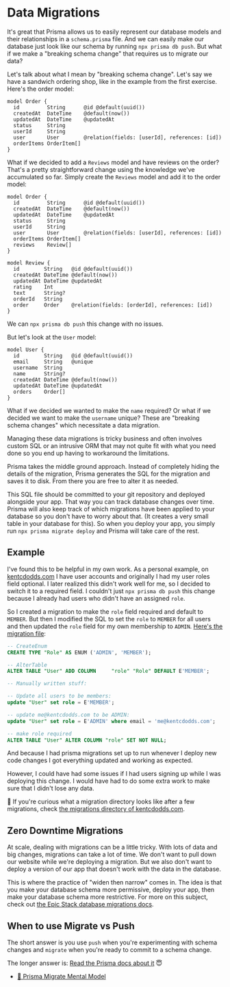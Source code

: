 # Data Migrations

<EpicVideo url="https://www.epicweb.dev/workshops/data-modeling-deep-dive/data-migrations/intro-to-data-migrations" />

It's great that Prisma allows us to easily represent our database models and
their relationships in a `schema.prisma` file. And we can easily make our
database just look like our schema by running `npx prisma db push`. But what
if we make a "breaking schema change" that requires us to migrate our data?

Let's talk about what I mean by "breaking schema change". Let's say we have a
sandwich ordering shop, like in the example from the first exercise. Here's the
order model:

```prisma nocopy
model Order {
  id         String      @id @default(uuid())
  createdAt  DateTime    @default(now())
  updatedAt  DateTime    @updatedAt
  status     String
  userId     String
  user       User        @relation(fields: [userId], references: [id])
  orderItems OrderItem[]
}
```

What if we decided to add a `Reviews` model and have reviews on the order?
That's a pretty straightforward change using the knowledge we've accumulated so
far. Simply create the `Reviews` model and add it to the order model:

```prisma nocopy add=9,12-20
model Order {
  id         String      @id @default(uuid())
  createdAt  DateTime    @default(now())
  updatedAt  DateTime    @updatedAt
  status     String
  userId     String
  user       User        @relation(fields: [userId], references: [id])
  orderItems OrderItem[]
  reviews    Review[]
}

model Review {
  id        String   @id @default(uuid())
  createdAt DateTime @default(now())
  updatedAt DateTime @updatedAt
  rating    Int
  text      String?
  orderId   String
  order     Order    @relation(fields: [orderId], references: [id])
}
```

We can `npx prisma db push` this change with no issues.

But let's look at the `User` model:

```prisma nocopy
model User {
  id        String   @id @default(uuid())
  email     String   @unique
  username  String
  name      String?
  createdAt DateTime @default(now())
  updatedAt DateTime @updatedAt
  orders    Order[]
}
```

What if we decided we wanted to make the `name` required? Or what if we decided
we want to make the `username` unique? These are "breaking schema changes" which
necessitate a data migration.

Managing these data migrations is tricky business and often involves custom SQL
or an intrusive ORM that may not quite fit with what you need done so you end up
having to workaround the limitations.

Prisma takes the middle ground approach. Instead of completely hiding the
details of the migration, Prisma generates the SQL for the migration and saves
it to disk. From there you are free to alter it as needed.

This SQL file should be committed to your git repository and deployed alongside
your app. That way you can track database changes over time. Prisma will also
keep track of which migrations have been applied to your database so you don't
have to worry about that. (It creates a very small table in your database for
this). So when you deploy your app, you simply run `npx prisma migrate deploy`
and Prisma will take care of the rest.

## Example

I've found this to be helpful in my own work. As a personal example, on
[kentcdodds.com](https://kentcdodds.com) I have user accounts and originally I
had my user roles field optional. I later realized this didn't work well for me,
so I decided to switch it to a required field. I couldn't just
`npx prisma db push` this change because I already had users who didn't have an
assigned `role`.

So I created a migration to make the `role` field required and default to
`MEMBER`. But then I modified the SQL to set the `role` to `MEMBER` for all
users and then updated the `role` field for my own membership to `ADMIN`.
[Here's the migration file](https://github.com/kentcdodds/kentcdodds.com/blob/df747c1583000f0f780b21d53efe819c38088893/prisma/migrations/20210608020151_user_roles/migration.sql):

```sql nocopy
-- CreateEnum
CREATE TYPE "Role" AS ENUM ('ADMIN', 'MEMBER');

-- AlterTable
ALTER TABLE "User" ADD COLUMN     "role" "Role" DEFAULT E'MEMBER';

-- Manually written stuff:

-- Update all users to be members:
update "User" set role = E'MEMBER';

-- update me@kentcdodds.com to be ADMIN:
update "User" set role = E'ADMIN' where email = 'me@kentcdodds.com';

-- make role required
ALTER TABLE "User" ALTER COLUMN "role" SET NOT NULL;
```

And because I had prisma migrations set up to run whenever I deploy new code
changes I got everything updated and working as expected.

However, I could have had some issues if I had users signing up while I was
deploying this change. I would have had to do some extra work to make sure that
I didn't lose any data.

🦉 If you're curious what a migration directory looks like after a few
migrations, check
[the migrations directory of kentcdodds.com](https://github.com/kentcdodds/kentcdodds.com/tree/df747c1583000f0f780b21d53efe819c38088893/prisma/migrations).

## Zero Downtime Migrations

At scale, dealing with migrations can be a little tricky. With lots of data and
big changes, migrations can take a lot of time. We don't want to pull down our
website while we're deploying a migration. But we also don't want to deploy a
version of our app that doesn't work with the data in the database.

This is where the practice of "widen then narrow" comes in. The idea is that you
make your database schema more permissive, deploy your app, then make your
database schema more restrictive. For more on this subject, check out
[the Epic Stack database migrations docs](https://github.com/epicweb-dev/epic-stack/blob/main/docs/database.md#migrations).

## When to use Migrate vs Push

The short answer is you use `push` when you're experimenting with schema changes
and `migrate` when you're ready to commit to a schema change.

The longer answer is:
[Read the Prisma docs about it](https://www.prisma.io/docs/concepts/components/prisma-migrate/db-push) 😇

- [📜 Prisma Migrate Mental Model](https://www.prisma.io/docs/concepts/components/prisma-migrate/mental-model)
